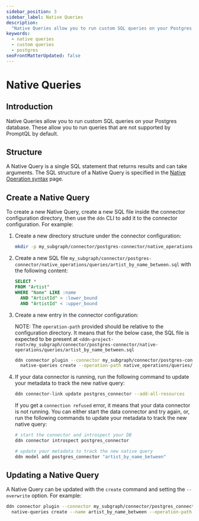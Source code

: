 ```yaml
---
sidebar_position: 3
sidebar_label: Native Queries
description:
  "Native Queries allow you to run custom SQL queries on your Postgres database. This page explains how to configure Native Queries in your DDN project."
keywords:
  - native queries
  - custom queries
  - postgres
seoFrontMatterUpdated: false
---
```


# Native Queries

## Introduction

Native Queries allow you to run custom SQL queries on your Postgres database. These allow you to run queries that are not supported by PromptQL by default.

## Structure

A Native Query is a single SQL statement that returns results and can take arguments. The SQL structure of a Native
Query is specified in the [Native Operation syntax](/reference/connectors/postgresql/native-operations/syntax.mdx) page.

## Create a Native Query

To create a new Native Query, create a new SQL file inside the connector configuration directory, then use the `ddn` CLI
to add it to the connector configuration. For example:

1. Create a new directory structure under the connector configuration:

   ```sh
   mkdir -p my_subgraph/connector/postgres-connector/native_operations/queries/
   ```

2. Create a new SQL file `my_subgraph/connector/postgres-connector/native_operations/queries/artist_by_name_between.sql` with
   the following content:

   ```sql
   SELECT *
   FROM "Artist"
   WHERE "Name" LIKE :name
     AND "ArtistId" > :lower_bound
     AND "ArtistId" < :upper_bound
   ```

3. Create a new entry in the connector configuration:

   NOTE: The `operation-path` provided should be relative to the configuration directory. It means that for the below case,
   the SQL file is expected to be present at `<ddn-project-root>/my_subgraph/connector/postgres-connector/native-operations/queries/artist_by_name_between.sql`

   ```sh
   ddn connector plugin --connector my_subgraph/connector/postgres-connector/connector.yaml -- \
     native-queries create --operation-path native_operations/queries/artist_by_name_between.sql --name artist_by_name_between
   ```

4. If your data connector is running, run the following command to update your metadata to track the new native query:

   ```sh
   ddn connector-link update postgres_connector --add-all-resources
   ```

   If you get a `connection refused` error, it means that your data connector is not running. You can either start the
   data connector and try again, or, run the following commands to update your metadata to track the new native query:

   ```sh
   # start the connector and introspect your DB
   ddn connector introspect postgres_connector

   # update your metadata to track the new native query
   ddn model add postgres_connector "artist_by_name_between"
   ```

## Updating a Native Query

A Native Query can be updated with the `create` command and setting the `--overwrite` option. For example:

```sh
ddn connector plugin --connector my_subgraph/connector/postgres_connector/connector.yaml -- \
  native-queries create --name artist_by_name_between --operation-path native_operations/queries/artist_by_name_between.sql  --overwrite
```
